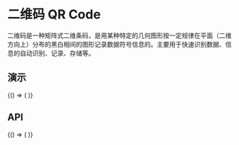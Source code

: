 
# 二维码 QR Code

二维码是一种矩阵式二维条码，是用某种特定的几何图形按一定规律在平面（二维方向上）分布的黑白相间的图形记录数据符号信息的。主要用于快速识别数据、信息的自动识别、记录、存储等。

## 演示

<BrowserOnly>
  {() => (<ThemeProvider>
    <Grid xGap={16} cols={2} style={{
      alignItems: 'flex-start'
    }}>
      <Grid yGap={16} cols={1}>
        <CodeBlock title="基础"
                    description={'基础的二维码。'}
                   code={String(BasicCode)}>
          <Basic />
        </CodeBlock>
      </Grid>
      <Grid yGap={16} cols={1}>
        <CodeBlock title="图标"
                   description={'可以放一些代表性的图标。'}
                   code={String(IconCode)}>
          <Icon />
        </CodeBlock>
        <CodeBlock title="颜色"
                   description={'让二维码不再单调乏味。'}
                   code={String(ColorCode)}>
          <Color />
        </CodeBlock>
      </Grid>
    </Grid>
  </ThemeProvider>)}
</BrowserOnly>

## API
<BrowserOnly>
  {() => (
    <ThemeProvider>
      <Api />
    </ThemeProvider>
  )}
</BrowserOnly>